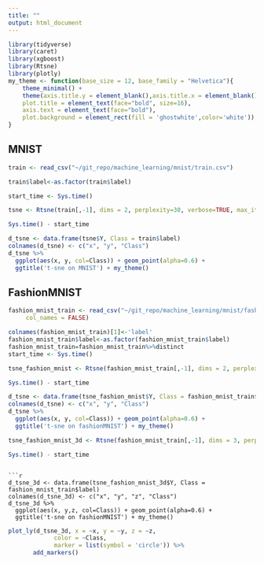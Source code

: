 ```yaml
---
title: ""
output: html_document
---
```


```r
library(tidyverse)
library(caret)
library(xgboost)
library(Rtsne)
library(plotly)
my_theme <- function(base_size = 12, base_family = "Helvetica"){
    theme_minimal() +
    theme(axis.title.y = element_blank(),axis.title.x = element_blank(),
    plot.title = element_text(face="bold", size=16),
    axis.text = element_text(face="bold"),
    plot.background = element_rect(fill = 'ghostwhite',color='white'))
}
```

## MNIST

```r
train <- read_csv("~/git_repo/machine_learning/mnist/train.csv")
```

```r

train$label<-as.factor(train$label)

start_time <- Sys.time()

tsne <- Rtsne(train[,-1], dims = 2, perplexity=30, verbose=TRUE, max_iter = 500)

Sys.time() - start_time
```



```r
d_tsne <- data.frame(tsne$Y, Class = train$label)
colnames(d_tsne) <- c("x", "y", "Class")
d_tsne %>%
  ggplot(aes(x, y, col=Class)) + geom_point(alpha=0.6) + 
  ggtitle('t-sne on MNIST') + my_theme()

```

## FashionMNIST
```r
fashion_mnist_train <- read_csv("~/git_repo/machine_learning/mnist/fashion-mnist_train.csv", 
     col_names = FALSE)
```

```r
colnames(fashion_mnist_train)[1]<-'label'
fashion_mnist_train$label<-as.factor(fashion_mnist_train$label)
fashion_mnist_train=fashion_mnist_train%>%distinct
start_time <- Sys.time()

tsne_fashion_mnist <- Rtsne(fashion_mnist_train[,-1], dims = 2, perplexity=30, verbose=TRUE, max_iter = 400)

Sys.time() - start_time
```

```r
d_tsne <- data.frame(tsne_fashion_mnist$Y, Class = fashion_mnist_train$label)
colnames(d_tsne) <- c("x", "y", "Class")
d_tsne %>%
  ggplot(aes(x, y, col=Class)) + geom_point(alpha=0.6) + 
  ggtitle('t-sne on fashionMNIST') + my_theme()
```


```r
tsne_fashion_mnist_3d <- Rtsne(fashion_mnist_train[,-1], dims = 3, perplexity=40, verbose=TRUE, max_iter = 500)

Sys.time() - start_time
```
```

```r
d_tsne_3d <- data.frame(tsne_fashion_mnist_3d$Y, Class = fashion_mnist_train$label)
colnames(d_tsne_3d) <- c("x", "y", "z", "Class")
d_tsne_3d %>%
  ggplot(aes(x, y,z, col=Class)) + geom_point(alpha=0.6) + 
  ggtitle('t-sne on fashionMNIST') + my_theme()
```

```r
plot_ly(d_tsne_3d, x = ~x, y = ~y, z = ~z, 
             color = ~Class,
             marker = list(symbol = 'circle')) %>%
       add_markers() 
```

